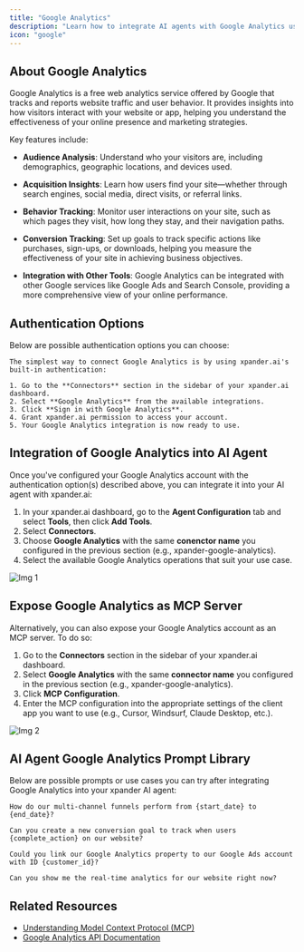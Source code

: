```yaml
---
title: "Google Analytics"
description: "Learn how to integrate AI agents with Google Analytics using xpander.ai. Create intelligent, data-aware agents that can autonomously analyze, interpret, and act on your website's traffic and user behavior data."
icon: "google"
---
```


## About Google Analytics

Google Analytics is a free web analytics service offered by Google that tracks and reports website traffic and user behavior. It provides insights into how visitors interact with your website or app, helping you understand the effectiveness of your online presence and marketing strategies.

Key features include:

- **Audience Analysis**: Understand who your visitors are, including demographics, geographic locations, and devices used.

- **Acquisition Insights**: Learn how users find your site—whether through search engines, social media, direct visits, or referral links.

- **Behavior Tracking**: Monitor user interactions on your site, such as which pages they visit, how long they stay, and their navigation paths.

- **Conversion Tracking**: Set up goals to track specific actions like purchases, sign-ups, or downloads, helping you measure the effectiveness of your site in achieving business objectives.

- **Integration with Other Tools**: Google Analytics can be integrated with other Google services like Google Ads and Search Console, providing a more comprehensive view of your online performance.


## Authentication Options

Below are possible authentication options you can choose:

<Tabs>

  <Tab title="Built-in xpander.ai Auth">

    The simplest way to connect Google Analytics is by using xpander.ai's built-in authentication:

    1. Go to the **Connectors** section in the sidebar of your xpander.ai dashboard.  
    2. Select **Google Analytics** from the available integrations.  
    3. Click **Sign in with Google Analytics**.  
    4. Grant xpander.ai permission to access your account.  
    5. Your Google Analytics integration is now ready to use.

  </Tab>

</Tabs>

## Integration of Google Analytics into AI Agent

Once you've configured your Google Analytics account with the authentication option(s) described above, you can integrate it into your AI agent with xpander.ai:

1. In your xpander.ai dashboard, go to the **Agent Configuration** tab and select **Tools**, then click **Add Tools**. 
2. Select **Connectors**.  
3. Choose **Google Analytics** with the same **conenctor name** you configured in the previous section (e.g., xpander-google-analytics).  
4. Select the available Google Analytics operations that suit your use case.  

![Img 1](/images/connectors/google-analytics/img_1.png)

## Expose Google Analytics as MCP Server

Alternatively, you can also expose your Google Analytics account as an MCP server. To do so:

1. Go to the **Connectors** section in the sidebar of your xpander.ai dashboard.  
2. Select **Google Analytics** with the same **connector name** you configured in the previous section (e.g., xpander-google-analytics).  
3. Click **MCP Configuration**.  
4. Enter the MCP configuration into the appropriate settings of the client app you want to use (e.g., Cursor, Windsurf, Claude Desktop, etc.).

![Img 2](/images/connectors/google-analytics/img_2.png)

## AI Agent Google Analytics Prompt Library

Below are possible prompts or use cases you can try after integrating Google Analytics into your xpander AI agent:

```
How do our multi-channel funnels perform from {start_date} to {end_date}?
```

````
Can you create a new conversion goal to track when users {complete_action} on our website?
````

```
Could you link our Google Analytics property to our Google Ads account with ID {customer_id}?
```

```
Can you show me the real-time analytics for our website right now?
```

## Related Resources

- [Understanding Model Context Protocol (MCP)](/docs/05-human-interfaces/04-mcp)
- [Google Analytics API Documentation](https://developers.google.com/analytics/devguides/reporting/data/v1)